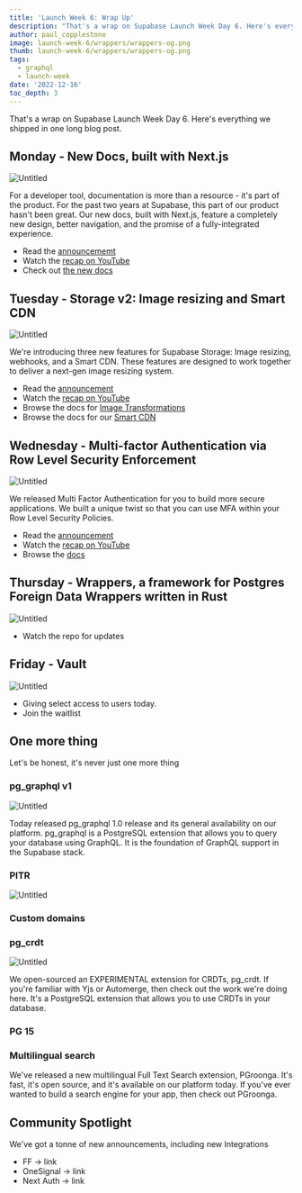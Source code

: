 ```yaml
---
title: 'Launch Week 6: Wrap Up'
description: "That's a wrap on Supabase Launch Week Day 6. Here's everything we shipped in one long blog post."
author: paul_copplestone
image: launch-week-6/wrappers/wrappers-og.png
thumb: launch-week-6/wrappers/wrappers-og.png
tags:
  - graphql
  - launch-week
date: '2022-12-16'
toc_depth: 3
---
```


That's a wrap on Supabase Launch Week Day 6. Here's everything we shipped in one long blog post.

## Monday - New Docs, built with Next.js

![Untitled](https://s3-us-west-2.amazonaws.com/secure.notion-static.com/63b37122-edbb-4f56-9c9a-5fba1fc03b95/Untitled.png)

For a developer tool, documentation is more than a resource - it's part of the product. For the past two years at Supabase, this part of our product hasn't been great. Our new docs, built with Next.js, feature a completely new design, better navigation, and the promise of a fully-integrated experience.

- Read the [announcememt](/blog/new-supabase-docs-built-with-nextjs)
- Watch the [recap on YouTube](https://www.youtube.com/watch?v=Q1Amk6iDlF8)
- Check out [the new docs](https://supabase.com/docs)

## Tuesday - Storage v2: Image resizing and Smart CDN

![Untitled](https://s3-us-west-2.amazonaws.com/secure.notion-static.com/67a18248-d7f8-4ae4-9406-f9697d359c2a/Untitled.png)

We're introducing three new features for Supabase Storage: Image resizing, webhooks, and a Smart CDN. These features are designed to work together to deliver a next-gen image resizing system.

- Read the [announcement](https://supabase.com/blog/storage-image-resizing-smart-cdn)
- Watch the [recap on YouTube](https://www.youtube.com/watch?v=NpEl20iuOtg)
- Browse the docs for [Image Transformations](https://supabase.com/docs/guides/storage/image-transformations)
- Browse the docs for our [Smart CDN](https://supabase.com/docs/guides/storage/cdn#smart-cdn-caching)

## Wednesday - Multi-factor Authentication via Row Level Security Enforcement

![Untitled](https://s3-us-west-2.amazonaws.com/secure.notion-static.com/8a299799-ff72-45eb-8771-1cc9679ecfe7/Untitled.png)

We released Multi Factor Authentication for you to build more secure applications. We built a unique twist so that you can use MFA within your Row Level Security Policies.

- Read the [announcement](https://supabase.com/blog/mfa-auth-via-rls)
- Watch the [recap on YouTube](https://www.youtube.com/watch?v=He7LI2mv9v0)
- Browse the [docs](https://supabase.com/docs/guides/auth/auth-mfa)

## Thursday - Wrappers, a framework for Postgres Foreign Data Wrappers written in Rust

![Untitled](https://s3-us-west-2.amazonaws.com/secure.notion-static.com/0d022dbc-1dee-4fef-87ae-b36212a81289/Untitled.png)

- Watch the repo for updates

## Friday - Vault

![Untitled](https://s3-us-west-2.amazonaws.com/secure.notion-static.com/e1befc4d-8657-4a10-8647-a55a5ad629a1/Untitled.png)

- Giving select access to users today.
- Join the waitlist

## One more thing

Let's be honest, it's never just one more thing

### pg_graphql v1

![Untitled](https://s3-us-west-2.amazonaws.com/secure.notion-static.com/ec2fa2c9-98b6-4614-8162-fd95828145ac/Untitled.png)

Today released pg_graphql 1.0 release and its general availability on our platform. pg_graphql is a PostgreSQL extension that allows you to query your database using GraphQL. It is the foundation of GraphQL support in the Supabase stack.

### PITR

![Untitled](https://s3-us-west-2.amazonaws.com/secure.notion-static.com/6e7829bd-344a-4a3f-9574-841ea34087c7/Untitled.png)

### Custom domains

### pg_crdt

![Untitled](https://s3-us-west-2.amazonaws.com/secure.notion-static.com/56bcaff4-5cc8-4393-b8bb-905fcd7111fb/Untitled.png)

We open-sourced an EXPERIMENTAL extension for CRDTs, pg_crdt. If you're familiar with Yjs or Automerge, then check out the work we're doing here. It's a PostgreSQL extension that allows you to use CRDTs in your database.

### PG 15

### Multilingual search

We've released a new multilingual Full Text Search extension, PGroonga. It's fast, it's open source, and it's available on our platform today. If you've ever wanted to build a search engine for your app, then check out PGroonga.

## Community Spotlight

We've got a tonne of new announcements, including new Integrations

- FF → link
- OneSignal → link
- Next Auth → link
